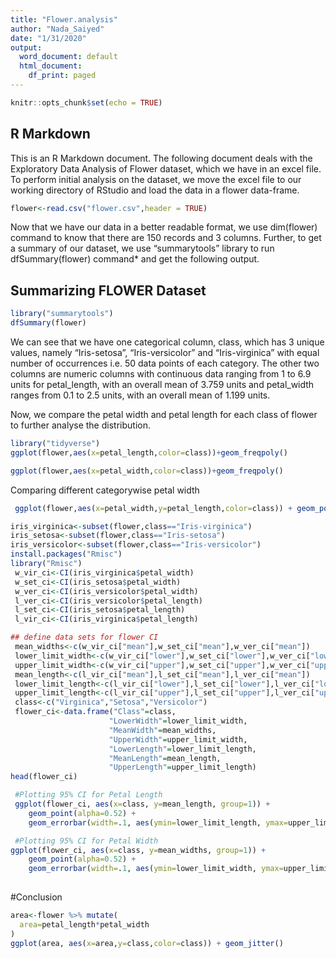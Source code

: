 ---
title: "Flower.analysis"
author: "Nada_Saiyed"
date: "1/31/2020"
output:
  word_document: default
  html_document:
    df_print: paged
---

```{r setup, include=FALSE}
knitr::opts_chunk$set(echo = TRUE)
```

## R Markdown

This is an R Markdown document. The following document deals with the Exploratory Data Analysis of Flower dataset, which we have in an excel file. To perform initial analysis on the dataset, we move the excel file to our working directory of RStudio and load the data in a flower data-frame. 

```{r}
flower<-read.csv("flower.csv",header = TRUE)
```

Now that we have our data in a better readable format, we use dim(flower) command to know that there are 150 records and 3 columns. Further, to get a summary of our dataset, we use “summarytools” library to run dfSummary(flower) command* and get the following output.

## Summarizing FLOWER Dataset
```{r flower, echo=FALSE}
library("summarytools")
dfSummary(flower)
```
We can see that we have one categorical column, class, which has 3 unique values, namely “Iris-setosa”, “Iris-versicolor” and “Iris-virginica” with equal number of occurrences i.e. 50 data points of each category. The other two columns are numeric columns with continuous data ranging from 1 to 6.9 units for petal_length, with an overall mean of 3.759 units and petal_width ranges from 0.1 to 2.5 units, with an overall mean of 1.199 units.

Now, we compare the petal width and petal length for each class of flower to further analyse the distribution.
```{r}
library("tidyverse")
ggplot(flower,aes(x=petal_length,color=class))+geom_freqpoly()
```
```{r}
ggplot(flower,aes(x=petal_width,color=class))+geom_freqpoly()
```

Comparing different categorywise petal width
```{r}
 ggplot(flower,aes(x=petal_width,y=petal_length,color=class)) + geom_point() +labs(x="Petal Width",y="Petal Length",title="Comparing dimensions of Iris' classes ") + geom_smooth(method = "lm")
```
```{r}

iris_virginica<-subset(flower,class=="Iris-virginica")
iris_setosa<-subset(flower,class=="Iris-setosa")
iris_versicolor<-subset(flower,class=="Iris-versicolor")
install.packages("Rmisc")
library("Rmisc")
 w_vir_ci<-CI(iris_virginica$petal_width)
 w_set_ci<-CI(iris_setosa$petal_width)
 w_ver_ci<-CI(iris_versicolor$petal_width)
 l_ver_ci<-CI(iris_versicolor$petal_length)
 l_set_ci<-CI(iris_setosa$petal_length)
 l_vir_ci<-CI(iris_virginica$petal_length)

## define data sets for flower CI
 mean_widths<-c(w_vir_ci["mean"],w_set_ci["mean"],w_ver_ci["mean"])
 lower_limit_width<-c(w_vir_ci["lower"],w_set_ci["lower"],w_ver_ci["lower"])
 upper_limit_width<-c(w_vir_ci["upper"],w_set_ci["upper"],w_ver_ci["upper"])
 mean_length<-c(l_vir_ci["mean"],l_set_ci["mean"],l_ver_ci["mean"])
 lower_limit_length<-c(l_vir_ci["lower"],l_set_ci["lower"],l_ver_ci["lower"])
 upper_limit_length<-c(l_vir_ci["upper"],l_set_ci["upper"],l_ver_ci["upper"])
 class<-c("Virginica","Setosa","Versicolor")
 flower_ci<-data.frame("Class"=class,
                      "LowerWidth"=lower_limit_width,
                      "MeanWidth"=mean_widths,
                      "UpperWidth"=upper_limit_width,
                      "LowerLength"=lower_limit_length,
                      "MeanLength"=mean_length,
                      "UpperLength"=upper_limit_length)
head(flower_ci)
```
 
```{r}
 #Plotting 95% CI for Petal Length
 ggplot(flower_ci, aes(x=class, y=mean_length, group=1)) +
    geom_point(alpha=0.52) +
    geom_errorbar(width=.1, aes(ymin=lower_limit_length, ymax=upper_limit_length), colour="darkred") + labs(x="Class",y= "Mean Length", title="Mean Length of different class of flower petals with Confidence Intervals") 
```

```{r}
 #Plotting 95% CI for Petal Width
ggplot(flower_ci, aes(x=class, y=mean_widths, group=1)) +
    geom_point(alpha=0.52) +
    geom_errorbar(width=.1, aes(ymin=lower_limit_width, ymax=upper_limit_width), colour="darkred") + labs(x="Class",y= "Mean Width", title="Mean Width of different class of flower petals with Confidence Intervals") 
 
```
#Conclusion

```{r}
area<-flower %>% mutate(
  area=petal_length*petal_width
)
ggplot(area, aes(x=area,y=class,color=class)) + geom_jitter()

```